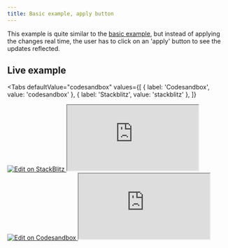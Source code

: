 ```yaml
---
title: Basic example, apply button
---
```


This example is quite similar to the [basic example](basic), but instead of applying the changes real time, the user has to click on an 'apply' button to see the updates reflected.

## Live example


<Tabs
  defaultValue="codesandbox"
  values={[
    { label: 'Codesandbox', value: 'codesandbox' },
    { label: 'Stackblitz', value: 'stackblitz' },
  ]}
>
  <TabItem value="stackblitz">
    <a
      target="_blank"
      href="https://stackblitz.com/github/Lemoncode/react-image-focal-point/tree/main/examples/basic-with-apply?embed=1&file=src%2Fapp.tsx"
    >
      <img
        src="https://developer.stackblitz.com/img/open_in_stackblitz.svg"
        alt="Edit on StackBlitz"
        title="Edit on StackBlitz"
      />
    </a>
    <iframe
      src="https://stackblitz.com/github/Lemoncode/react-image-focal-point/tree/main/examples/basic-with-apply?embed=1&file=src%2Fapp.tsx"
      style={{ width: '100%', height: '500px', border: 0, borderRadius: '4px', overflow: 'hidden' }}
    ></iframe>
  </TabItem>
  <TabItem value="codesandbox">
    <a
      target="_blank"
      href="https://codesandbox.io/s/github/Lemoncode/react-image-focal-point/tree/main/examples/basic-with-apply?file=/src/app.tsx"
    >
      <img
        src="https://codesandbox.io/static/img/play-codesandbox.svg"
        alt="Edit on Codesandbox"
        title="Edit on Codesandbox"
      />
    </a>
    <iframe
      src="https://codesandbox.io/embed/github/Lemoncode/react-image-focal-point/tree/main/examples/basic-with-apply?fontsize=14&hidenavigation=1&module=%2Fsrc%2Fapp.tsx&theme=dark&view=editor"
      style={{ width: '100%', height: '500px', border: 0, borderRadius: '4px', overflow: 'hidden' }}
      allow="accelerometer; ambient-light-sensor; camera; encrypted-media; geolocation; gyroscope; hid; microphone; midi; payment; usb; vr; xr-spatial-tracking"
      sandbox="allow-forms allow-modals allow-popups allow-presentation allow-same-origin allow-scripts"
    ></iframe>
  </TabItem>
</Tabs>
